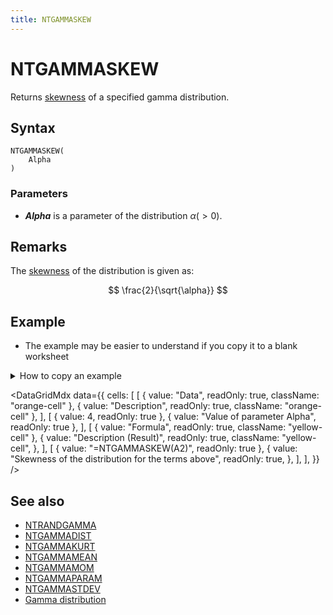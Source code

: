```yaml
---
title: NTGAMMASKEW
---
```



# NTGAMMASKEW

Returns [skewness](/docs/glossary#skewness) of a specified gamma distribution.

## Syntax

```excel
NTGAMMASKEW(
    Alpha
)
```

### Parameters

- **_Alpha_** is a parameter of the distribution $\alpha(>0)$.

## Remarks

The [skewness](/docs/glossary#skewness) of the distribution is given as:

$$
\frac{2}{\sqrt{\alpha}}
$$

## Example

- The example may be easier to understand if you copy it to a blank worksheet

<details>
  <summary>How to copy an example</summary>

1.  Create a blank workbook or worksheet.
2.  Select the example in the Help topic.

    **Note**  Do not select the row or column headers.

    ![Selecting an example from Help](./../../assets/functions/HowToCopy.png)

    Selecting an example from Help

3.  Press CTRL+C.
4.  In the worksheet, select cell A1, and press CTRL+V.
5.  To switch between viewing the results and viewing the formulas that return the results, press CTRL+` (grave accent), or on the **Tools** menu, point to **Formula Auditing**, and then click **Formula Auditing Mode**.

</details>

<DataGridMdx
  data={{
    cells: [
      [
        { value: "Data", readOnly: true, className: "orange-cell" },
        { value: "Description", readOnly: true, className: "orange-cell" },
      ],
      [
        { value: 4, readOnly: true },
        { value: "Value of parameter Alpha", readOnly: true },
      ],
      [
        { value: "Formula", readOnly: true, className: "yellow-cell" },
        {
          value: "Description (Result)",
          readOnly: true,
          className: "yellow-cell",
        },
      ],
      [
        { value: "=NTGAMMASKEW(A2)", readOnly: true },
        {
          value: "Skewness of the distribution for the terms above",
          readOnly: true,
        },
      ],
    ],
  }}
/>

## See also

- [NTRANDGAMMA](../01-random-numbers/01-single-series/06-ntrandgamma.mdx)
- [NTGAMMADIST](031-ntgammadist.mdx)
- [NTGAMMAKURT](033-ntgammakurt.mdx)
- [NTGAMMAMEAN](034-ntgammamean.mdx)
- [NTGAMMAMOM](035-ntgammamom.mdx)
- [NTGAMMAPARAM](036-ntgammaparam.mdx)
- [NTGAMMASTDEV](038-ntgammastdev.mdx)
- [Gamma distribution](../../05-gallery-of-distributions/gamma-distribution.mdx)

